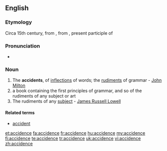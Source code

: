 ==English==

===Etymology===
Circa 15th century, from {{etyl|la|en}} {{term|accidentia||lang=la|accidental matters}}, from {{term|accidens|lang=la}}, present participle of {{term|accidere||lang=la|to happen}}

===Pronunciation===
* {{IPA|/ˈæksɪdəns/}}

===Noun===
{{en-noun}}

# The '''accidents''', of [[inflections]] of words; the [[rudiments]] of grammar - [[w:John Milton|John Milton]]
# a book containing the first principles of grammar, and so of the rudiments of any subject or art
# The rudiments of any [[subject]] - [[w:James Russell Lowell|James Russell Lowell]]

====Related terms====
* [[accident]]

{{1913}}

[[et:accidence]]
[[fa:accidence]]
[[fr:accidence]]
[[hu:accidence]]
[[my:accidence]]
[[fi:accidence]]
[[te:accidence]]
[[tr:accidence]]
[[uk:accidence]]
[[vi:accidence]]
[[zh:accidence]]